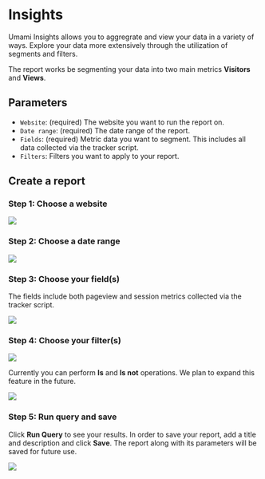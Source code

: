 # Insights

Umami Insights allows you to aggregrate and view your data in a variety of ways.
Explore your data more extensively through the utilization of segments and filters.

The report works be segmenting your data into two main metrics **Visitors** and **Views**.

## Parameters

- `Website`: (required) The website you want to run the report on.
- `Date range`: (required) The date range of the report.
- `Fields`: (required) Metric data you want to segment. This includes all data collected via the tracker script.
- `Filters`: Filters you want to apply to your report.

## Create a report

### Step 1: Choose a website

<img src="/images/v2/insights-website.png" />

### Step 2: Choose a date range

<img src="/images/v2/insights-date-range.png" />

### Step 3: Choose your field(s)

The fields include both pageview and session metrics collected via the tracker script.

<img src="/images/v2/insights-fields.png" />

### Step 4: Choose your filter(s)

<img src="/images/v2/insights-filter.png" />

Currently you can perform **Is** and **Is not** operations. We plan to expand this feature in the future.

<img src="/images/v2/insights-filter-form.png" />

### Step 5: Run query and save

Click **Run Query** to see your results. In order to save your report, add a title and description and click **Save**.
The report along with its parameters will be saved for future use.

<img src="/images/v2/insights-details.png" />
